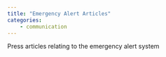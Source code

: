 ```yaml
---
title: "Emergency Alert Articles"
categories:
    - communication
---
```


Press articles relating to the emergency alert system